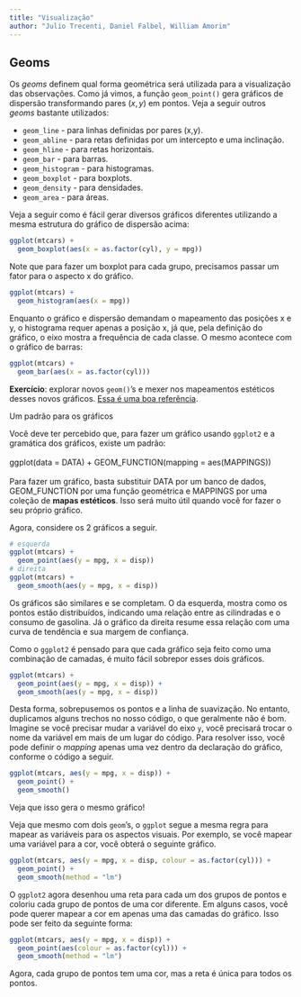 ```yaml
---
title: "Visualização"
author: "Julio Trecenti, Daniel Falbel, William Amorim"
---
```


## Geoms

Os *geoms* definem qual forma geométrica será utilizada para a visualização das observações. Como já vimos, a função `geom_point()` gera gráficos de dispersão
transformando pares $(x,y)$ em pontos. Veja a seguir outros *geoms* bastante utilizados:

- `geom_line` - para linhas definidas por pares (x,y).
- `geom_abline` - para retas definidas por um intercepto e uma inclinação.
- `geom_hline` - para retas horizontais.
- `geom_bar` - para barras.
- `geom_histogram` - para histogramas.
- `geom_boxplot` - para boxplots.
- `geom_density` - para densidades.
- `geom_area` - para áreas.

Veja a seguir como é fácil gerar diversos gráficos diferentes utilizando a mesma estrutura do gráfico de dispersão acima:

```r
ggplot(mtcars) + 
  geom_boxplot(aes(x = as.factor(cyl), y = mpg))
```

Note que para fazer um boxplot para cada grupo, precisamos passar um fator para o aspecto x do gráfico.

```r
ggplot(mtcars) + 
  geom_histogram(aes(x = mpg))
```

Enquanto o gráfico e dispersão demandam o mapeamento das posições x e y, o histograma requer apenas a posição x, já que, pela definição do gráfico, o eixo mostra a frequência de cada classe. O mesmo acontece com o gráfico de barras:

```r
ggplot(mtcars) + 
  geom_bar(aes(x = as.factor(cyl)))
```

**Exercício**: explorar novos `geom()`'s e mexer nos mapeamentos estéticos desses novos gráficos. [Essa é uma
boa referência](http://ggplot2.tidyverse.org/articles/ggplot2-specs.html).

<div class='admonition note'>
<p class='admonition-title'>
Um padrão para os gráficos
</p>
<p>
Você deve ter percebido que, para fazer um gráfico usando `ggplot2` e a gramática
dos gráficos, existe um padrão:
<br> 
<br>
ggplot(data = DATA) + GEOM_FUNCTION(mapping = aes(MAPPINGS))
<br>
<br>
Para fazer um gráfico, basta substituir DATA por um banco de dados, GEOM_FUNCTION por
uma função geométrica e MAPPINGS por uma coleção de <b>mapas estéticos</b>. Isso será muito útil quando você for fazer o seu próprio gráfico.
</p>
</div>

Agora, considere os 2 gráficos a seguir.

```r
# esquerda
ggplot(mtcars) + 
  geom_point(aes(y = mpg, x = disp))
# direita
ggplot(mtcars) + 
  geom_smooth(aes(y = mpg, x = disp))
```

Os gráficos são similares e se completam. O da esquerda, mostra como os pontos estão distribuídos, indicando uma relação entre as cilindradas e o consumo de gasolina. Já o gráfico da direita resume essa relação com uma curva de tendência e sua margem de confiança.

Como o `ggplot2` é pensado para que cada gráfico seja feito como uma combinação de camadas, é muito fácil sobrepor esses dois gráficos.

```r
ggplot(mtcars) + 
  geom_point(aes(y = mpg, x = disp)) +
  geom_smooth(aes(y = mpg, x = disp))
```

Desta forma, sobrepusemos os pontos e a linha de suavização. No entanto, duplicamos alguns trechos no nosso código, o que geralmente não é bom. Imagine se você precisar
mudar a variável do eixo `y`, você precisará trocar o nome da variável em mais de um
lugar do código. Para resolver isso, você pode definir o *mapping* apenas uma vez
dentro da declaração do gráfico, conforme o código a seguir.

```r
ggplot(mtcars, aes(y = mpg, x = disp)) + 
  geom_point() +
  geom_smooth()
```

Veja que isso gera o mesmo gráfico!

Veja que mesmo com dois `geom`'s, o `ggplot` segue a mesma regra para mapear as
variáveis para os aspectos visuais. Por exemplo, se você mapear uma variável para 
a cor, você obterá o seguinte gráfico.

```r
ggplot(mtcars, aes(y = mpg, x = disp, colour = as.factor(cyl))) + 
  geom_point() +
  geom_smooth(method = "lm")
```

O `ggplot2` agora desenhou uma reta para cada um dos grupos de pontos e coloriu
cada grupo de pontos de uma cor diferente. Em alguns casos, você pode querer mapear
a cor em apenas uma das camadas do gráfico. Isso pode ser feito da seguinte forma:

```r
ggplot(mtcars, aes(y = mpg, x = disp)) + 
  geom_point(aes(colour = as.factor(cyl))) +
  geom_smooth(method = "lm")
```

Agora, cada grupo de pontos tem uma cor, mas a reta é única para todos os pontos.

